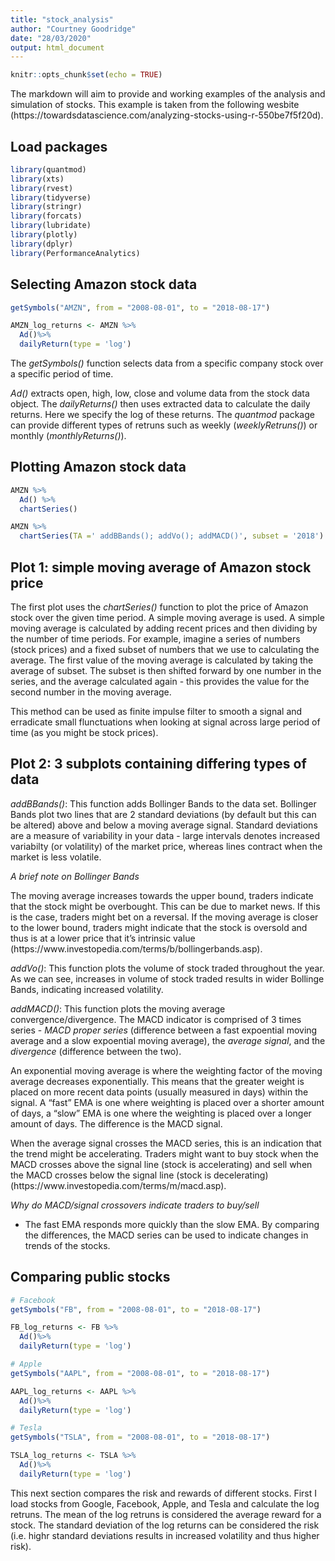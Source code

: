 ---
title: "stock_analysis"
author: "Courtney Goodridge"
date: "28/03/2020"
output: html_document
---

```{r setup, include=FALSE}
knitr::opts_chunk$set(echo = TRUE)
```

The markdown will aim to provide and working examples of the analysis and simulation of stocks. This example is taken from the following wesbite (https://towardsdatascience.com/analyzing-stocks-using-r-550be7f5f20d).

## Load packages 

```{r}
library(quantmod)
library(xts)
library(rvest)
library(tidyverse)
library(stringr)
library(forcats)
library(lubridate)
library(plotly)
library(dplyr)
library(PerformanceAnalytics)
```

## Selecting Amazon stock data 

```{r}
getSymbols("AMZN", from = "2008-08-01", to = "2018-08-17")

AMZN_log_returns <- AMZN %>%
  Ad()%>%
  dailyReturn(type = 'log')
```

The *getSymbols()* function selects data from a specific company stock over a specific period of time.

*Ad()* extracts open, high, low, close and volume data from the stock data object. The *dailyReturns()* then uses extracted data to calculate the daily returns. Here we specify the log of these returns. The *quantmod* package can provide different types of retruns such as weekly (*weeklyRetruns()*) or monthly (*monthlyReturns()*). 

## Plotting Amazon stock data 

```{r}
AMZN %>%
  Ad() %>% 
  chartSeries()

AMZN %>% 
  chartSeries(TA =' addBBands(); addVo(); addMACD()', subset = '2018')
```

## Plot 1: simple moving average of Amazon stock price

The first plot uses the *chartSeries()* function to plot the price of Amazon stock over the given time period. A simple moving average is used. A simple moving average is calculated by adding recent prices and then dividing by the number of time periods. For example, imagine a series of numbers (stock prices) and a fixed subset of numbers that we use to calculating the average. The first value of the moving average is calculated by taking the average of subset. The subset is then shifted forward by one number in the series, and the average calculated again - this provides the value for the second number in the moving average. 

This method can be used as finite impulse filter to smooth a signal and erradicate small flunctuations when looking at signal across large period of time (as you might be stock prices).

## Plot 2: 3 subplots containing differing types of data

*addBBands()*: This function adds Bollinger Bands to the data set. Bollinger Bands plot two lines that are 2 standard deviations (by default but this can be altered) above and below a moving average signal. Standard deviations are a measure of variability in your data - large intervals denotes increased variabilty (or volatility) of the market price, whereas lines contract when the market is less volatile.

*A brief note on Bollinger Bands*

The moving average increases towards the upper bound, traders indicate that the stock might be overbought. This can be due to market news. If this is the case, traders might bet on a reversal. If the moving average is closer to the lower bound, traders might indicate that the stock is oversold and thus is at a lower price that it's intrinsic value (https://www.investopedia.com/terms/b/bollingerbands.asp).

*addVo()*: This function plots the volume of stock traded throughout the year. As we can see, increases in volume of stock traded results in wider Bollinge Bands, indicating increased volatility.

*addMACD()*: This function plots the moving average convergence/divergence. The MACD indicator is comprised of 3 times series -  *MACD proper series* (difference between a fast expoential moving average and a slow expoential moving average), the *average signal*, and the *divergence* (difference between the two).  

An exponential moving average is where the weighting factor of the moving average decreases exponentially. This means that the greater weight is placed on more recent data points (usually measured in days) within the signal. A "fast" EMA is one where weighting is placed over a shorter amount of days, a "slow" EMA is one where the weighting is placed over a longer amount of days. The difference is the MACD signal.

When the average signal crosses the MACD series, this is an indication that the trend might be accelerating. Traders might want to buy stock when the MACD crosses above the signal line (stock is accelerating) and sell when the MACD crosses below the signal line (stock is decelerating) (https://www.investopedia.com/terms/m/macd.asp).

*Why do MACD/signal crossovers indicate traders to buy/sell*

- The fast EMA responds more quickly than the slow EMA. By comparing the differences, the MACD series can be used to indicate changes in trends of the stocks.

## Comparing public stocks

```{r}
# Facebook
getSymbols("FB", from = "2008-08-01", to = "2018-08-17")

FB_log_returns <- FB %>%
  Ad()%>%
  dailyReturn(type = 'log')

# Apple
getSymbols("AAPL", from = "2008-08-01", to = "2018-08-17")

AAPL_log_returns <- AAPL %>%
  Ad()%>%
  dailyReturn(type = 'log')

# Tesla
getSymbols("TSLA", from = "2008-08-01", to = "2018-08-17")

TSLA_log_returns <- TSLA %>%
  Ad()%>%
  dailyReturn(type = 'log')
```

This next section compares the risk and rewards of different stocks. First I load stocks from Google, Facebook, Apple, and Tesla and calculate the log retruns. The mean of the log retruns is considered the average reward for a stock. The standard deviation of the log returns can be considered the risk (i.e. highr standard deviations results in increased volatility and thus higher risk).